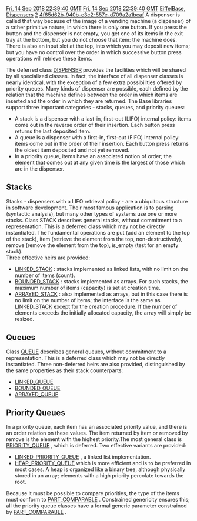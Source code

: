 [[Property:modification_date|Fri, 14 Sep 2018 22:39:40 GMT]]
[[Property:publication_date|Fri, 14 Sep 2018 22:39:40 GMT]]
[[Property:title|EiffelBase, Dispensers]]
[[Property:weight|2]]
[[Property:uuid|4f65d62b-940b-c3c2-557e-d709a2a1bcaf]]
A dispenser is called that way because of the image of a vending machine (a dispenser) of a rather primitive nature, in which there is only one button. If you press the button and the dispenser is not empty, you get one of its items in the exit tray at the bottom, but you do not choose that item: the machine does. There is also an input slot at the top, into which you may deposit new items; but you have no control over the order in which successive button press operations will retrieve these items.

The deferred class [[ref:libraries/base/reference/dispenser_chart|DISPENSER]]  provides the facilities which will be shared by all specialized classes. In fact, the interface of all dispenser classes is nearly identical, with the exception of a few extra possibilities offered by priority queues. Many kinds of dispenser are possible, each defined by the relation that the machine defines between the order in which items are inserted and the order in which they are returned. The Base libraries support three important categories - stacks, queues, and priority queues:
* A stack is a dispenser with a last-in, first-out (LIFO) internal policy: items come out in the reverse order of their insertion. Each button press returns the last deposited item.
* A queue is a dispenser with a first-in, first-out (FIFO) internal policy: items come out in the order of their insertion. Each button press returns the oldest item deposited and not yet removed.
* In a priority queue, items have an associated notion of order; the element that comes out at any given time is the largest of those which are in the dispenser.

==Stacks==

Stacks - dispensers with a LIFO retrieval policy - are a ubiquitous structure in software development. Their most famous application is to parsing (syntactic analysis), but many other types of systems use one or more stacks. Class STACK describes general stacks, without commitment to a representation. This is a deferred class which may not be directly instantiated. The fundamental operations are put (add an element to the top of the stack), item (retrieve the element from the top, non-destructively), remove (remove the element from the top), is_empty (test for an empty stack). <br/>
Three effective heirs are provided: 
* [[ref:libraries/base/reference/linked_stack_chart|LINKED_STACK]] : stacks implemented as linked lists, with no limit on the number of items (<eiffel>count</eiffel>).
* [[ref:libraries/base/reference/bounded_stack_chart|BOUNDED_STACK]] : stacks implemented as arrays. For such stacks, the maximum number of items (<eiffel>capacity</eiffel>) is set at creation time.
* [[ref:libraries/base/reference/arrayed_stack_chart|ARRAYED_STACK]] : also implemented as arrays, but in this case there is no limit on the number of items; the interface is the same as [[ref:libraries/base/reference/linked_stack_chart|LINKED_STACK]]  except for the creation procedure. If the number of elements exceeds the initially allocated capacity, the array will simply be resized.

==Queues==

Class [[ref:libraries/base/reference/queue_chart|QUEUE]]  describes general queues, without commitment to a representation. This is a deferred class which may not be directly instantiated. Three non-deferred heirs are also provided, distinguished by the same properties as their stack counterparts:
* [[ref:libraries/base/reference/linked_queue_chart|LINKED_QUEUE]] 
* [[ref:libraries/base/reference/bounded_queue_chart|BOUNDED_QUEUE]] 
* [[ref:libraries/base/reference/arrayed_queue_chart|ARRAYED_QUEUE]] 

==Priority Queues==

In a priority queue, each item has an associated priority value, and there is an order relation on these values. The item returned by item or removed by remove is the element with the highest priority.The most general class is [[ref:libraries/base/reference/priority_queue_chart|PRIORITY_QUEUE]]  , which is deferred. Two effective variants are provided:
*  [[ref:libraries/base/reference/linked_priority_queue_chart|LINKED_PRIORITY_QUEUE]] , a linked list implementation.
*  [[ref:libraries/base/reference/heap_priority_queue_chart|HEAP_PRIORITY_QUEUE]]  which is more efficient and is to be preferred in most cases. A heap is organized like a binary tree, although physically stored in an array; elements with a high priority percolate towards the root.

Because it must be possible to compare priorities, the type of the items must conform to [[ref:libraries/base/reference/part_comparable_chart|PART_COMPARABLE]] . Constrained genericity ensures this; all the priority queue classes have a formal generic parameter constrained by [[ref:libraries/base/reference/part_comparable_chart|PART_COMPARABLE]] .




